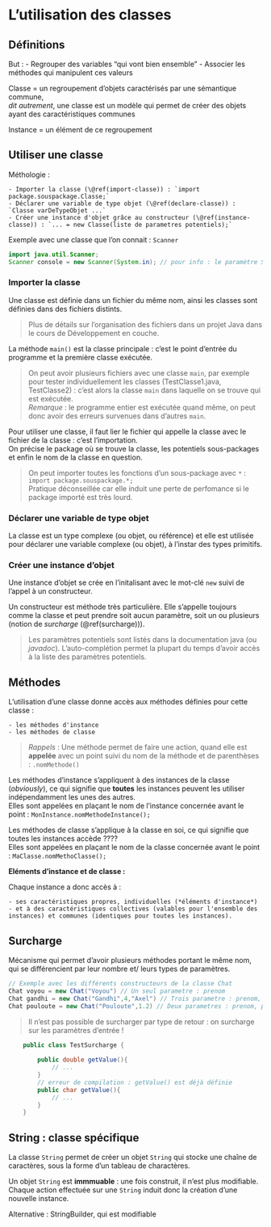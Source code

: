 # L'utilisation des classes

## Définitions

But : 
    - Regrouper des variables "qui vont bien ensemble"
    - Associer les méthodes qui manipulent ces valeurs
    
Classe = un regroupement d'objets caractérisés par une sémantique commune,  
*dit autrement*, une classe est un modèle qui permet de créer des objets ayant des caractéristiques communes

Instance = un élément de ce regroupement

## Utiliser une classe

Méthologie :

    - Importer la classe (\@ref(import-classe)) : `import package.souspackage.Classe;`
    - Déclarer une variable de type objet (\@ref(declare-classe)) : `Classe varDeTypeObjet ...`
    - Créer une instance d'objet grâce au constructeur (\@ref(instance-classe)) : `... = new Classe(liste de parametres potentiels);`

Exemple avec une classe que l'on connait : `Scanner`

```java
import java.util.Scanner;
Scanner console = new Scanner(System.in); // pour info : le paramètre System.in permet de récupérer la saisie utilisateur
```

### Importer la classe {#import-classe}

Une classe est définie dans un fichier du même nom, ainsi les classes sont définies dans des fichiers distints.

> Plus de détails sur l'organisation des fichiers dans un projet Java dans le cours de Développement en couche.

La méthode `main()` est la classe principale : c'est le point d'entrée du programme et la première classe exécutée. 

> On peut avoir plusieurs fichiers avec une classe `main`, par exemple pour tester individuellement les classes (TestClasse1.java, TestClasse2) : c'est alors la classe `main` dans laquelle on se trouve qui est exécutée.  
*Remarque* : le programme entier est exécutée quand même, on peut donc avoir des erreurs survenues dans d'autres `main`.

Pour utiliser une classe, il faut lier le fichier qui appelle la classe avec le fichier de la classe : c'est l'importation.  
On précise le package où se trouve la classe, les potentiels sous-packages et enfin le nom de la classe en question.

> On peut importer toutes les fonctions d'un sous-package avec `*` : `import package.souspackage.*;`  
Pratique déconseillée car elle induit une perte de perfomance si le package importé est très lourd.

### Déclarer une variable de type objet {#declare-classe}

La classe est un type complexe (ou objet, ou référence) et elle est utilisée pour déclarer une variable complexe (ou objet), à l'instar des types primitifs.

### Créer une instance d'objet {#instance-classe}

Une instance d'objet se crée en l'initalisant avec le mot-clé `new` suivi de l'appel à un constructeur. 

Un constructeur est méthode très particulière. Elle s'appelle toujours comme la classe et peut prendre soit aucun paramètre, soit un ou plusieurs (notion de *surcharge* (\@ref(surcharge))).

> Les paramètres potentiels sont listés dans la documentation java (ou *javadoc*). L'auto-complétion permet la plupart du temps d'avoir accès à la liste des paramètres potentiels. 

## Méthodes

L'utilisation d'une classe donne accès aux méthodes définies pour cette classe :

    - les méthodes d'instance
    - les méthodes de classe

> *Rappels* : Une méthode permet de faire une action, quand elle est **appelée** avec un point suivi du nom de la méthode et de parenthèses : `.nomMethode()`

Les méthodes d'instance s'appliquent à des instances de la classe (*obviously*), ce qui signifie que **toutes** les instances peuvent les utiliser indépendamment les unes des autres.  
Elles sont appelées en plaçant le nom de l'instance concernée avant le point : `MonInstance.nomMethodeInstance();`

Les méthodes de classe s'applique à la classe en soi, ce qui signifie que toutes les instances accède ????  
Elles sont appelées en plaçant le nom de la classe concernée avant le point : `MaClasse.nomMethoClasse();`

**Eléments d'instance et de classe :**

Chaque instance a donc accès à : 

    - ses caractéristiques propres, individuelles (*éléments d'instance*)
    - et à des caractéristiques collectives (valables pour l'ensemble des instances) et communes (identiques pour toutes les instances).

## Surcharge {#surcharge}

Mécanisme qui permet d'avoir plusieurs méthodes portant le même nom, qui se différencient par leur nombre et/ leurs types de paramètres.

```java
// Exemple avec les différents constructeurs de la classe Chat
Chat voyou = new Chat("Voyou") // Un seul parametre : prenom
Chat gandhi = new Chat("Gandhi",4,"Axel") // Trois parametre : prenom, age, maitre
Chat pouloute = new Chat("Pouloute",1.2) // Deux parametres : prenom, poids
```

> Il n'est pas possible de surcharger par type de retour : on surcharge sur les paramètres d'entrée !

```java
    public class TestSurcharge {
    
        public double getValue(){
            // ...
        }
        // erreur de compilation : getValue() est déjà définie
        public char getValue(){
            // ... 
        }
    }
```


## String : classe spécifique

La classe `String` permet de créer un objet `String` qui stocke une chaîne de caractères, sous la forme d'un tableau de charactères.

Un objet `String` est **immmuable** : une fois construit, il n'est plus modifiable. Chaque action effectuée sur une `String` induit donc la création d'une nouvelle instance.

Alternative : StringBuilder, qui est modifiable